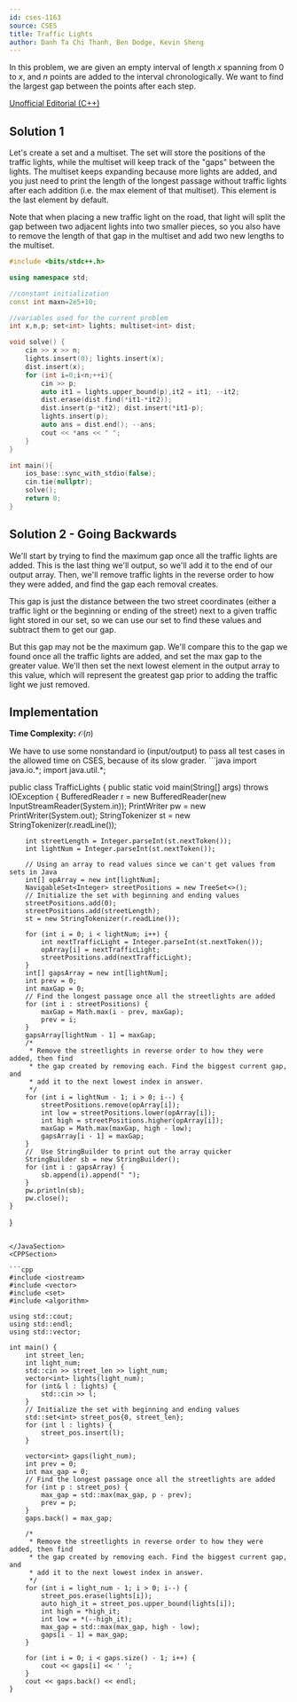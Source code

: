 ```yaml
---
id: cses-1163
source: CSES
title: Traffic Lights
author: Danh Ta Chi Thanh, Ben Dodge, Kevin Sheng
---
```


In this problem, we are given an empty interval of length $x$ spanning from 0 to
$x$, and $n$ points are added to the interval chronologically. We want to find
the largest gap between the points after each step.

[Unofficial Editorial (C++)](https://codeforces.com/blog/entry/83295)
	
## Solution 1 

Let's create a set and a multiset. The set will store
the positions of the traffic lights, while the multiset will keep track of the
"gaps" between the lights. The multiset keeps expanding because more lights are
added, and you just need to print the length of the longest passage without
traffic lights after each addition (i.e. the max element of that multiset). This
element is the last element by default.

Note that when placing a new traffic light on the road, that light will split
the gap between two adjacent lights into two smaller pieces, so you also have to
remove the length of that gap in the multiset and add two new lengths to the
multiset.

<LanguageSection>
<CPPSection> 

```cpp
#include <bits/stdc++.h>

using namespace std;

//constant initialization
const int maxn=2e5+10;

//variables used for the current problem
int x,n,p; set<int> lights; multiset<int> dist;

void solve() {
	cin >> x >> n;
	lights.insert(0); lights.insert(x);
	dist.insert(x);
	for (int i=0;i<n;++i){
		cin >> p;
		auto it1 = lights.upper_bound(p),it2 = it1; --it2;
		dist.erase(dist.find(*it1-*it2));
		dist.insert(p-*it2); dist.insert(*it1-p);
		lights.insert(p);
		auto ans = dist.end(); --ans;
		cout << *ans << " ";
	}
}

int main(){
	ios_base::sync_with_stdio(false);
	cin.tie(nullptr);
	solve();
	return 0;
}
```

</CPPSection>
</LanguageSection>

	
## Solution 2 - Going Backwards
	
We'll start by trying to find the maximum gap once all the traffic lights are
added. This is the last thing we'll output, so we'll add it to the end of our
output array. Then, we'll remove traffic lights in the reverse order to how they
were added, and find the gap each removal creates.

This gap is just the distance between the two street coordinates (either a
traffic light or the beginning or ending of the street) next to a given traffic
light stored in our set, so we can use our set to find these values and subtract
them to get our gap.

But this gap may not be the maximum gap. We'll compare this to the gap we found
once all the traffic lights are added, and set the max gap to the greater value.
We'll then set the next lowest element in the output array to this value, which
will represent the greatest gap prior to adding the traffic light we just
removed.
	
## Implementation
**Time Complexity:** $\mathcal{O}(n)$
	
<LanguageSection>
<JavaSection>

<Warning>
We have to use some nonstandard io (input/output) to pass all test cases in the allowed time on CSES, because of its slow grader. 
</Warning>
```java
import java.io.*;
import java.util.*;

public class TrafficLights {
	public static void main(String[] args) throws IOException {
		BufferedReader r = new BufferedReader(new InputStreamReader(System.in));
		PrintWriter pw = new PrintWriter(System.out);
		StringTokenizer st = new StringTokenizer(r.readLine());

		int streetLength = Integer.parseInt(st.nextToken());
		int lightNum = Integer.parseInt(st.nextToken());

		// Using an array to read values since we can't get values from sets in Java
		int[] opArray = new int[lightNum];
		NavigableSet<Integer> streetPositions = new TreeSet<>();
		// Initialize the set with beginning and ending values
		streetPositions.add(0);
		streetPositions.add(streetLength);
		st = new StringTokenizer(r.readLine());

		for (int i = 0; i < lightNum; i++) {
			int nextTrafficLight = Integer.parseInt(st.nextToken());
			opArray[i] = nextTrafficLight;
			streetPositions.add(nextTrafficLight);
		}
		int[] gapsArray = new int[lightNum];
		int prev = 0;
		int maxGap = 0;
		// Find the longest passage once all the streetlights are added
		for (int i : streetPositions) {
			maxGap = Math.max(i - prev, maxGap);
			prev = i;
		}
		gapsArray[lightNum - 1] = maxGap;
		/*
		 * Remove the streetlights in reverse order to how they were added, then find
		 * the gap created by removing each. Find the biggest current gap, and 
		 * add it to the next lowest index in answer.
		 */
		for (int i = lightNum - 1; i > 0; i--) {
			streetPositions.remove(opArray[i]);
			int low = streetPositions.lower(opArray[i]);
			int high = streetPositions.higher(opArray[i]);
			maxGap = Math.max(maxGap, high - low);
			gapsArray[i - 1] = maxGap;
		}
		//  Use StringBuilder to print out the array quicker
		StringBuilder sb = new StringBuilder();
		for (int i : gapsArray) {
			sb.append(i).append(" ");
		}
		pw.println(sb);
		pw.close();
	}
}
```
	
</JavaSection>
<CPPSection>
	
```cpp
#include <iostream>
#include <vector>
#include <set>
#include <algorithm>

using std::cout;
using std::endl;
using std::vector;

int main() {
	int street_len;
	int light_num;
	std::cin >> street_len >> light_num;
	vector<int> lights(light_num);
	for (int& l : lights) {
		std::cin >> l;
	}
	// Initialize the set with beginning and ending values
	std::set<int> street_pos{0, street_len};
	for (int l : lights) {
		street_pos.insert(l);
	}

	vector<int> gaps(light_num);
	int prev = 0;
	int max_gap = 0;
	// Find the longest passage once all the streetlights are added
	for (int p : street_pos) {
		max_gap = std::max(max_gap, p - prev);
		prev = p;
	}
	gaps.back() = max_gap;

	/*
	 * Remove the streetlights in reverse order to how they were added, then find
	 * the gap created by removing each. Find the biggest current gap, and 
	 * add it to the next lowest index in answer.
	 */
	for (int i = light_num - 1; i > 0; i--) {
		street_pos.erase(lights[i]);
		auto high_it = street_pos.upper_bound(lights[i]);
		int high = *high_it;
		int low = *(--high_it);
		max_gap = std::max(max_gap, high - low);
		gaps[i - 1] = max_gap;
	}
	
	for (int i = 0; i < gaps.size() - 1; i++) {
		cout << gaps[i] << ' ';
	}
	cout << gaps.back() << endl;
}
```

</CPPSection>
</LanguageSection>
